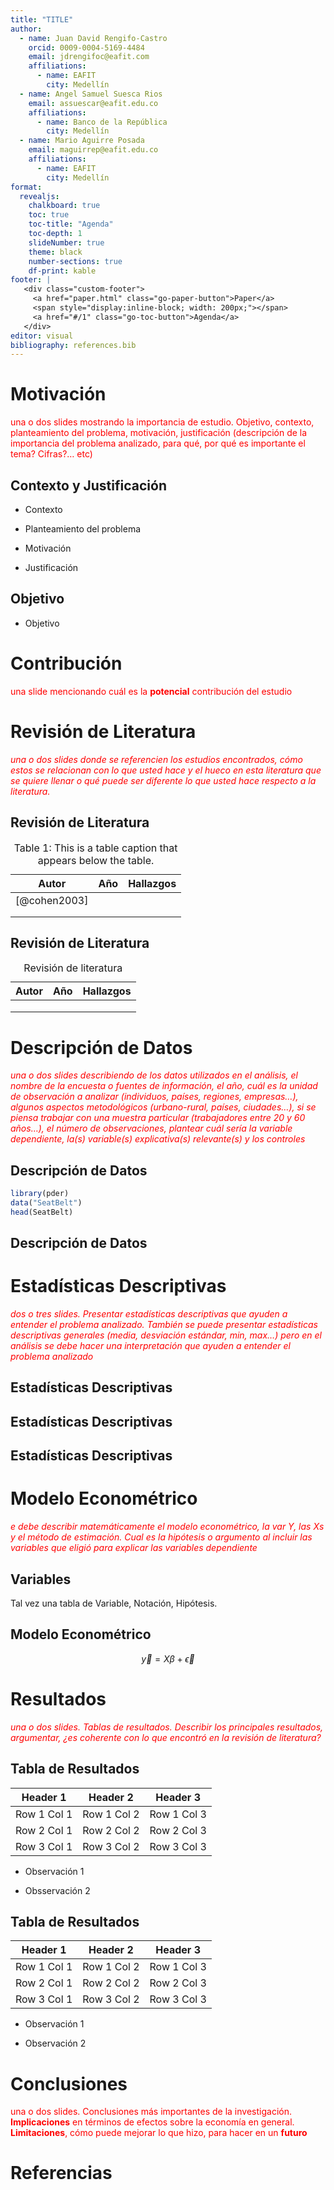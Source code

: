 ```yaml
---
title: "TITLE"
author:
  - name: Juan David Rengifo-Castro
    orcid: 0009-0004-5169-4484
    email: jdrengifoc@eafit.com
    affiliations:
      - name: EAFIT
        city: Medellín
  - name: Angel Samuel Suesca Rios
    email: assuescar@eafit.edu.co
    affiliations:
      - name: Banco de la República
        city: Medellín
  - name: Mario Aguirre Posada
    email: maguirrep@eafit.edu.co
    affiliations:
      - name: EAFIT
        city: Medellín
format: 
  revealjs:
    chalkboard: true
    toc: true
    toc-title: "Agenda"
    toc-depth: 1
    slideNumber: true
    theme: black
    number-sections: true
    df-print: kable
footer: |
   <div class="custom-footer">
     <a href="paper.html" class="go-paper-button">Paper</a>
     <span style="display:inline-block; width: 200px;"></span>
     <a href="#/1" class="go-toc-button">Agenda</a>
   </div>
editor: visual
bibliography: references.bib
---
```


# Motivación

[una o dos slides mostrando la importancia de estudio. Objetivo, contexto, planteamiento del problema, motivación, justificación (descripción de la importancia del problema analizado, para qué, por qué es importante el tema? Cifras?... etc)]{style="color:red;"}

## Contexto y Justificación

-   Contexto

-   Planteamiento del problema

-   Motivación

-   Justificación

## Objetivo

-   Objetivo

# Contribución

[una slide mencionando cuál es la **potencial** contribución del estudio]{style="color:red;"}

# Revisión de Literatura

[*una o dos slides donde se referencien los estudios encontrados, cómo estos se relacionan con lo que usted hace y el hueco en esta literatura que se quiere llenar o qué puede ser diferente lo que usted hace respecto a la literatura.*]{style="color:red;"}

## Revisión de Literatura

| Autor        | Año | Hallazgos |
|--------------|-----|-----------|
| [@cohen2003] |     |           |
|              |     |           |
|              |     |           |

: Table 1: This is a table caption that appears below the table.

## Revisión de Literatura

| Autor | Año | Hallazgos |
|-------|-----|-----------|
|       |     |           |
|       |     |           |
|       |     |           |

: Revisión de literatura

# Descripción de Datos

[*una o dos slides describiendo de los datos utilizados en el análisis, el nombre de la encuesta o fuentes de información, el año, cuál es la unidad de observación a analizar (individuos, países, regiones, empresas...), algunos aspectos metodológicos (urbano-rural, países, ciudades…), si se piensa trabajar con una muestra particular (trabajadores entre 20 y 60 años…), el número de observaciones, plantear cuál sería la variable dependiente, la(s) variable(s) explicativa(s) relevante(s) y los controles*]{style="color:red;"}

## Descripción de Datos

```r
library(pder)
data("SeatBelt")
head(SeatBelt)
```

## Descripción de Datos

# Estadísticas Descriptivas

[*dos o tres slides. Presentar estadísticas descriptivas que ayuden a entender el problema analizado. También se puede presentar estadísticas descriptivas generales (media, desviación estándar, min, max...) pero en el análisis se debe hacer una interpretación que ayuden a entender el problema analizado*]{style="color:red;"}

## Estadísticas Descriptivas

## Estadísticas Descriptivas

## Estadísticas Descriptivas

# Modelo Econométrico

[*e debe describir matemáticamente el modelo econométrico, la var Y, las Xs y el método de estimación. Cual es la hipótesis o argumento al incluir las variables que eligió para explicar las variables dependiente*]{style="color:red;"}

## Variables

Tal vez una tabla de Variable, Notación, Hipótesis.

## Modelo Econométrico

$$\vec{y} = X\beta + \vec\epsilon$$

# Resultados

[*una o dos slides. Tablas de resultados. Describir los principales resultados, argumentar, ¿es coherente con lo que encontró en la revisión de literatura?*]{style="color:red;"}

## Tabla de Resultados

| Header 1    | Header 2    | Header 3    |
|-------------|-------------|-------------|
| Row 1 Col 1 | Row 1 Col 2 | Row 1 Col 3 |
| Row 2 Col 1 | Row 2 Col 2 | Row 2 Col 3 |
| Row 3 Col 1 | Row 3 Col 2 | Row 3 Col 3 |

-   Observación 1

-   Obsservación 2

## Tabla de Resultados

| Header 1    | Header 2    | Header 3    |
|-------------|-------------|-------------|
| Row 1 Col 1 | Row 1 Col 2 | Row 1 Col 3 |
| Row 2 Col 1 | Row 2 Col 2 | Row 2 Col 3 |
| Row 3 Col 1 | Row 3 Col 2 | Row 3 Col 3 |

-   Observación 1

-   Observación 2

# Conclusiones

[una o dos slides. Conclusiones más importantes de la investigación. **Implicaciones** en términos de efectos sobre la economía en general. **Limitaciones**, cómo puede mejorar lo que hizo, para hacer en un **futuro**]{style="color:red;"}

# Referencias
